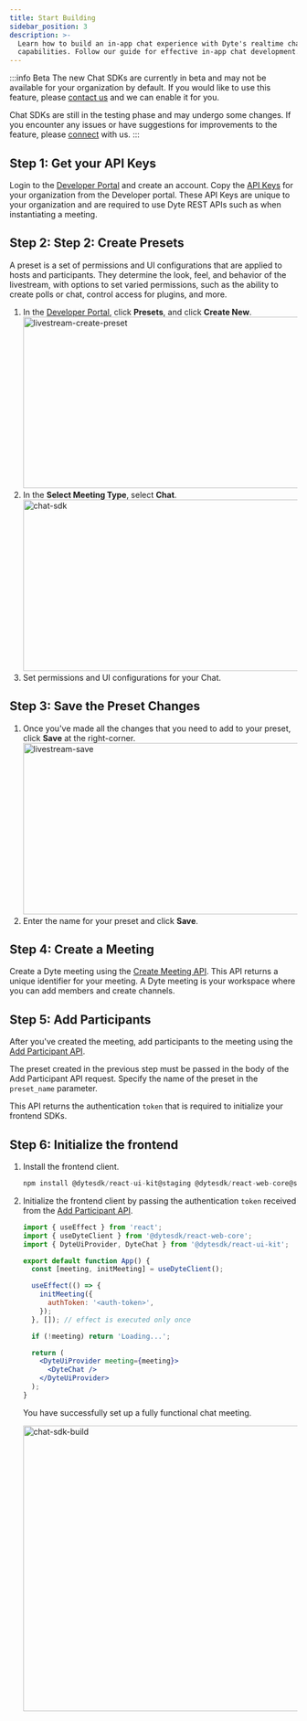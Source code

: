 ```yaml
---
title: Start Building
sidebar_position: 3
description: >-
  Learn how to build an in-app chat experience with Dyte's realtime chat
  capabilities. Follow our guide for effective in-app chat development.
---
```


:::info Beta
The new Chat SDKs are currently in beta and may not be available for your organization by default. If you would like to use this feature, please [contact us](https://dyte.io/contact) and we can enable it for you.

Chat SDKs are still in the testing phase and may undergo some changes. If you encounter any issues or have suggestions for improvements to the feature, please [connect](https://dyte.io/contact) with us.
:::

## Step 1: Get your API Keys

Login to the [Developer Portal](https://dev.dyte.io/dashboard) and create an account. Copy the [API Keys](https://dev.dyte.io/apikeys) for your organization from the Developer portal. These API Keys are unique to your organization and are required to use Dyte REST APIs such as when instantiating a meeting.

## Step 2: Step 2: Create Presets

A preset is a set of permissions and UI configurations that are applied to hosts and participants. They determine the look, feel, and behavior of the livestream, with options to set varied permissions, such as the ability to create polls or chat, control access for plugins, and more.

1. In the [Developer Portal](https://dev.dyte.io/), click **Presets**, and click **Create New**.
   <img
     src="/static/livestream/createpreset.png"
     width="600"
     height="300"
     alt="livestream-create-preset"
     className="livestrem-create-preset"
   />
2. In the **Select Meeting Type**, select **Chat**.
   <img
     src="/static/guides/chat-sdk.png"
     width="600"
     height="300"
     alt="chat-sdk"
     className="chat-sdk-preset"
   />
3. Set permissions and UI configurations for your Chat.

## Step 3: Save the Preset Changes

1. Once you've made all the changes that you need to add to your preset, click **Save** at the right-corner.
   <img
     src="/static/livestream/savepreset.png"
     width="600"
     height="300"
     alt="livestream-save"
     className="livestream-save-preset"
   />
2. Enter the name for your preset and click **Save**.

## Step 4: Create a Meeting

Create a Dyte meeting using the [Create Meeting API](/api#/operations/create_meeting). This API returns a unique identifier for your meeting. A Dyte meeting is your workspace where you can add members and create channels.

## Step 5: Add Participants

After you've created the meeting, add participants to the meeting using the [Add Participant API](/api#/operations/add_participant).

The preset created in the previous step must be passed in the body of the Add Participant API request. Specify the name of the preset in the `preset_name` parameter.

This API returns the authentication `token` that is required to initialize your frontend SDKs.

## Step 6: Initialize the frontend

1. Install the frontend client.

   ```jsx
   npm install @dytesdk/react-ui-kit@staging @dytesdk/react-web-core@staging
   ```

2. Initialize the frontend client by passing the authentication `token` received from the [Add Participant API](/api#/operations/add_participant).

   ```jsx
   import { useEffect } from 'react';
   import { useDyteClient } from '@dytesdk/react-web-core';
   import { DyteUiProvider, DyteChat } from '@dytesdk/react-ui-kit';

   export default function App() {
     const [meeting, initMeeting] = useDyteClient();

     useEffect(() => {
       initMeeting({
         authToken: '<auth-token>',
       });
     }, []); // effect is executed only once

     if (!meeting) return 'Loading...';

     return (
       <DyteUiProvider meeting={meeting}>
         <DyteChat />
       </DyteUiProvider>
     );
   }
   ```

   You have successfully set up a fully functional chat meeting.

   <img
     src="/static/guides/chat-build.png"
     width="800"
     height="500"
     alt="chat-sdk-build"
     className="chat-sdk-start-build"
   />

<head>
  <title>Start Building Guide</title>
  <meta name="description" content="Learn how to build an in-app chat experience with Dyte's realtime chat capabilities. Follow our guide for effective in-app chat development.">
</head>
